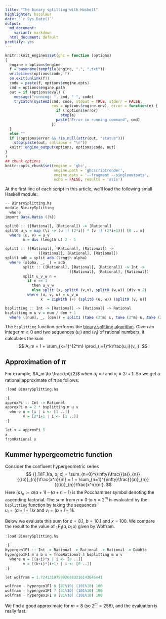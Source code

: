 ```yaml
---
title: "The binary splitting with Haskell"
highlighter: hscolour
date: '`r Sys.Date()`'
output:
  md_document:
    variant: markdown
  html_document: default
prettify: yes
---
```



```r
knitr::knit_engines$set(ghc = function (options)
{
  engine = options$engine
  f = basename(tempfile(engine, ".", ".txt"))
  writeLines(options$code, f)
  on.exit(unlink(f))
  code = paste(f, options$engine.opts)
  cmd = options$engine.path
  out = if (options$eval) {
    message("running: ", cmd, " ", code)
    tryCatch(system2(cmd, code, stdout = TRUE, stderr = FALSE,
                     env = options$engine.env), error = function(e) {
                       if (!options$error)
                         stop(e)
                       paste("Error in running command", cmd)
                     })
  }
  else ""
  if (!options$error && !is.null(attr(out, "status")))
    stop(paste(out, collapse = "\n"))
  knitr::engine_output(options, options$code, out)
}
)
## chunk options
knitr::opts_chunk$set(engine = 'ghc', 
                      engine.path = 'ghcscriptrender', 
                      engine.opts = '--fragment --singleoutputs', 
                      echo = FALSE, results = 'asis')
```

At the first line of each script in this article, we'll load the following small Haskell module:

```r
-- BinarySplitting.hs
module BinarySplitting
  where
import Data.Ratio ((%))

split0 :: ([Rational], [Rational]) -> [Rational]
split0 u_v = map (\i -> (u !! (2*i)) * (v !! (2*i+1))) [0 .. m]
  where (u, v) = u_v
        m = div (length u) 2 - 1

split1 :: ([Rational], [Rational], [Rational]) ->
               ([Rational], [Rational], [Rational])
split1 adb = split adb (length alpha)
  where (alpha, _, _) = adb
        split :: ([Rational], [Rational], [Rational]) -> Int ->
                             ([Rational], [Rational], [Rational])
        split u_v_w n =
          if n == 1
            then u_v_w
            else split (x, split0 (v,v), split0 (w,w)) (div n 2)
          where (u, v, w) = u_v_w
                x  = zipWith (+) (split0 (u, w)) (split0 (v, u))

bsplitting :: Int -> [Rational] -> [Rational] -> Rational
bsplitting m u v = num / den + 1
  where ([num], _, [den]) = split1 (take (2^m) u, take (2^m) u, take (2^m) v)
```

The `bsplitting` function performs the [binary splitting algorithm](http://stla.github.io/stlapblog/posts/BS_F21_v3.html). 
Given an integer $m \geq 0$ and two sequences $(u_i)$ and $(v_i)$ 
of rational numbers, it calculates the sum
$$
A_m = 1 + \sum_{k=1}^{2^m} \prod_{i=1}^k\frac{u_i}{v_i}.  
$$

## Approximation of $\pi$

For example, $A_m \to \frac{\pi}{2}$ when $u_i = i$ and $v_i = 2i+1$. 
So we get a rational approximate of $\pi$ as follows:

```r
:load BinarySplitting.hs

:{
approxPi :: Int -> Rational
approxPi m = 2 * bsplitting m u v
  where u = [i | i <- [1 ..]]
        v = [2*i+1 | i <- [1 ..]]
:}

let x = approxPi 5
x
fromRational x
```


## Kummer hypergeometric function

Consider the confluent hypergeometric series 
$$
{}_1\!F_1(a, b; x) = \sum_{n=0}^{\infty}\frac{{(a)}_{n}}{{(b)}_{n}}\frac{x^n}{n!} = 1 + \sum_{n=1}^{\infty}\frac{{(a)}_{n}}{{(b)}_{n}}\frac{x^n}{n!}.
$$
 Here ${(a)}_n:=a(a+1)\cdots(a+n-1)$ is the Pocchammer symbol denoting the ascending factorial.
 The sum from $n=0$ to $n=2^m$ is evaluated by the `bsplitting` function by taking the sequences  
$u_i = (a+i-1)x$ and $v_i = (b+i-1)i$.

Below we evaluate this sum for $a=8.1$, $b=10.1$ and $x=100$. 
We compare the result to the value of ${}_1\!F_1(a, b; x)$ given by Wolfram.

```r
:load BinarySplitting.hs

:{
hypergeo1F1 :: Int -> Rational -> Rational -> Rational -> Double
hypergeo1F1 m a b x = fromRational $ bsplitting m u v
  where u = [(a+i)*x | i <- [0 ..]]
        v = [(b+i)*(i+1) | i <- [0 ..]]
:}

let wolfram = 1.7241310759926883216143646e41

wolfram - hypergeo1F1 6 (81%10) (101%10) 100
wolfram - hypergeo1F1 7 (81%10) (101%10) 100
wolfram - hypergeo1F1 8 (81%10) (101%10) 100
```

We find a good approximate for $m=8$ (so $2^m=256$), and the evaluation is really fast.